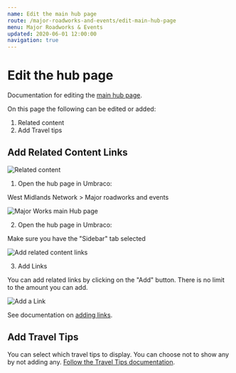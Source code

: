 ```yaml
---
name: Edit the main hub page
route: /major-roadworks-and-events/edit-main-hub-page
menu: Major Roadworks & Events
updated: 2020-06-01 12:00:00
navigation: true
---
```


# Edit the hub page

Documentation for editing the [main hub page](https://beta.wmnetwork.co.uk/major-roadworks-and-events/ "Major roadworks and events").

On this page the following can be edited or added:

1. Related content
2. Add Travel tips

## Add Related Content Links 

![Related content](../../../public/pages/major-works/main-hub/major-works-main-hub-4.png)

1. Open the hub page in Umbraco:

West Midlands Network > Major roadworks and events

![Major Works main Hub page](../../../public/pages/major-works/main-hub/content-major-works.png)

2. Open the hub page in Umbraco:

Make sure you have the "Sidebar" tab selected

![Add related content links](../../../public/pages/major-works/main-hub/related-content.png)

3. Add Links

You can add related links by clicking on the "Add" button. There is no limit to the amount you can add.

![Add a Link](../../../public/pages/major-works/main-hub/related-content-add-link.png)

See documentation on [adding links](/cms/adding-links/ "Link Documentation").

## Add Travel Tips

You can select which travel tips to display. You can choose not to show any by not adding any. [Follow the Travel Tips documentation](/major-roadworks-and-events/add-travel-tips "Add or edit Travel Tips").
